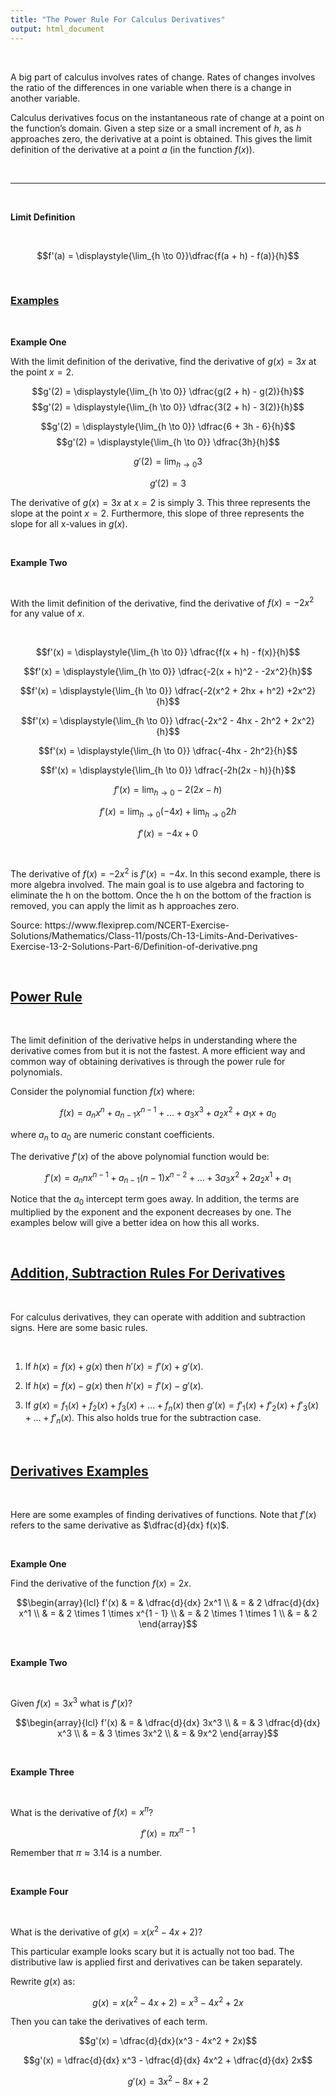 ```yaml
---
title: "The Power Rule For Calculus Derivatives"
output: html_document
---
```


&nbsp;


A big part of calculus involves rates of change. Rates of changes involves the ratio of the differences in one variable when there is a change in another variable.

Calculus derivatives focus on the instantaneous rate of change at a point on the function's domain. Given a step size or a small increment of $h$, as $h$ approaches zero, the derivative at a point is obtained. This gives the limit definition of the derivative at a point $a$ (in the function $f(x)$).

&nbsp;

---

&nbsp;

**Limit Definition**

&nbsp;

$$f'(a) = \displaystyle{\lim_{h \to 0}}\dfrac{f(a + h) - f(a)}{h}$$

&nbsp;

### <u>Examples</u>

&nbsp;

$\textbf{Example One}$

With the limit definition of the derivative, find the derivative of $g(x) = 3x$ at the point $x = 2$.


$$g'(2)   =  \displaystyle{\lim_{h \to 0}} \dfrac{g(2 + h) - g(2)}{h}$$
$$g'(2)   =  \displaystyle{\lim_{h \to 0}} \dfrac{3(2 + h) - 3(2)}{h}$$

$$g'(2)   =  \displaystyle{\lim_{h \to 0}} \dfrac{6 + 3h - 6}{h}$$
$$g'(2)   =  \displaystyle{\lim_{h \to 0}} \dfrac{3h}{h}$$

$$g'(2)   =  \displaystyle{\lim_{h \to 0}} 3$$

$$g'(2)   =  3$$

The derivative of $g(x) = 3x$ at $x = 2$ is simply 3. This three represents the slope at the point $x = 2$. Furthermore, this slope of three represents the slope for all x-values in $g(x)$.

&nbsp;

$\textbf{Example Two}$

&nbsp;

With the limit definition of the derivative, find the derivative of $f(x) = -2x^2$ for any value of $x$.

&nbsp;

$$f'(x) = \displaystyle{\lim_{h \to 0}} \dfrac{f(x + h) - f(x)}{h}$$

$$f'(x) = \displaystyle{\lim_{h \to 0}} \dfrac{-2(x + h)^2 - -2x^2}{h}$$

$$f'(x) = \displaystyle{\lim_{h \to 0}} \dfrac{-2(x^2 + 2hx + h^2) +2x^2}{h}$$

$$f'(x) = \displaystyle{\lim_{h \to 0}} \dfrac{-2x^2 - 4hx - 2h^2 + 2x^2}{h}$$

$$f'(x) = \displaystyle{\lim_{h \to 0}} \dfrac{-4hx - 2h^2}{h}$$

$$f'(x) = \displaystyle{\lim_{h \to 0}} \dfrac{-2h(2x - h)}{h}$$

$$f'(x) = \displaystyle{\lim_{h \to 0}} -2(2x - h)$$

$$f'(x) = \displaystyle{\lim_{h \to 0}} (-4x) + \lim_{h \to 0} 2h$$

$$f'(x) = -4x + 0$$

&nbsp;

The derivative of $f(x) = -2x^2$ is $f'(x) = -4x$. In this second example, there is more algebra involved. The main goal is to use algebra and factoring to eliminate the h on the bottom. Once the h on the bottom of the fraction is removed, you can apply the limit as h approaches zero.


Source: https://www.flexiprep.com/NCERT-Exercise-Solutions/Mathematics/Class-11/posts/Ch-13-Limits-And-Derivatives-Exercise-13-2-Solutions-Part-6/Definition-of-derivative.png

&nbsp;

## <u>Power Rule</u>

&nbsp;

The limit definition of the derivative helps in understanding where the derivative comes from but it is not the fastest. A more efficient way and common way of obtaining derivatives is through the power rule for polynomials.

Consider the polynomial function $f(x)$ where:

$$f(x) = a_{n}x^{n} + a_{n - 1}x^{n - 1} + ... + a_{3}x^3 + a_{2}x^2 + a_{1}x + a_{0}$$

where $a_{n}$ to $a_{0}$ are numeric constant coefficients.

The derivative $f'(x)$ of the above polynomial function would be:

$$f'(x) = a_{n}n x^{n - 1} + a_{n - 1} (n - 1) x^{n - 2} + ... + 3 a_{3}x^2 + 2 a_{2}x^1 + a_{1}$$

Notice that the $a_{0}$ intercept term goes away. In addition, the terms are multiplied by the exponent and the exponent decreases by one. The examples below will give a better idea on how this all works.

&nbsp;

## <u>Addition, Subtraction Rules For Derivatives</u>

&nbsp;

For calculus derivatives, they can operate with addition and subtraction signs. Here are some basic rules.

&nbsp;

1) If $h(x) = f(x) + g(x)$ then $h'(x) = f'(x) + g'(x)$.

2) If $h(x) = f(x) - g(x)$ then $h'(x) = f'(x) - g'(x)$.

3) If $g(x) = f_1(x) + f_2(x) + f_3(x) + \dots + f_n(x)$ then $g'(x) = f'_1(x) + f'_2(x) + f'_3(x) + \dots + f'_n(x)$. This also holds true for the subtraction case.



&nbsp;

## <u>Derivatives Examples</u>

&nbsp;

Here are some examples of finding derivatives of functions. Note that $f'(x)$ refers to the same derivative as $\dfrac{d}{dx} f(x)$.

&nbsp;

$\textbf{Example One}$

Find the derivative of the function $f(x) = 2x$.


$$\begin{array}{lcl} f'(x) & = & \dfrac{d}{dx} 2x^1 \\ & = & 2 \dfrac{d}{dx} x^1 \\ & = &
2 \times 1 \times x^{1 - 1} \\ & = & 2 \times 1 \times 1 \\ & = & 2
\end{array}$$




&nbsp;

$\textbf{Example Two}$

&nbsp;

Given $f(x) = 3x^3$ what is $f'(x)$?


$$\begin{array}{lcl} f'(x) & = & \dfrac{d}{dx} 3x^3 \\ & = & 3 \dfrac{d}{dx} x^3 \\ & = &
3 \times 3x^2 \\ & = & 9x^2
\end{array}$$

&nbsp;

$\textbf{Example Three}$

&nbsp;

What is the derivative of $f(x) = x^{\pi}$?

$$ f'(x) = \pi x^{\pi - 1} $$

Remember that $\pi \approx 3.14$ is a number.

&nbsp;

$\textbf{Example Four}$

&nbsp;

What is the derivative of $g(x) = x(x^2 - 4x + 2)$?

This particular example looks scary but it is actually not too bad. The distributive law is applied first and derivatives can be taken separately.

Rewrite $g(x)$ as:

$$g(x) = x(x^2 - 4x + 2) = x^3 - 4x^2 + 2x$$

Then you can take the derivatives of each term.

$$g'(x) = \dfrac{d}{dx}(x^3 - 4x^2 + 2x)$$

$$g'(x) = \dfrac{d}{dx} x^3 - \dfrac{d}{dx} 4x^2 + \dfrac{d}{dx} 2x$$

$$g'(x) = 3x^2 - 8x + 2$$


